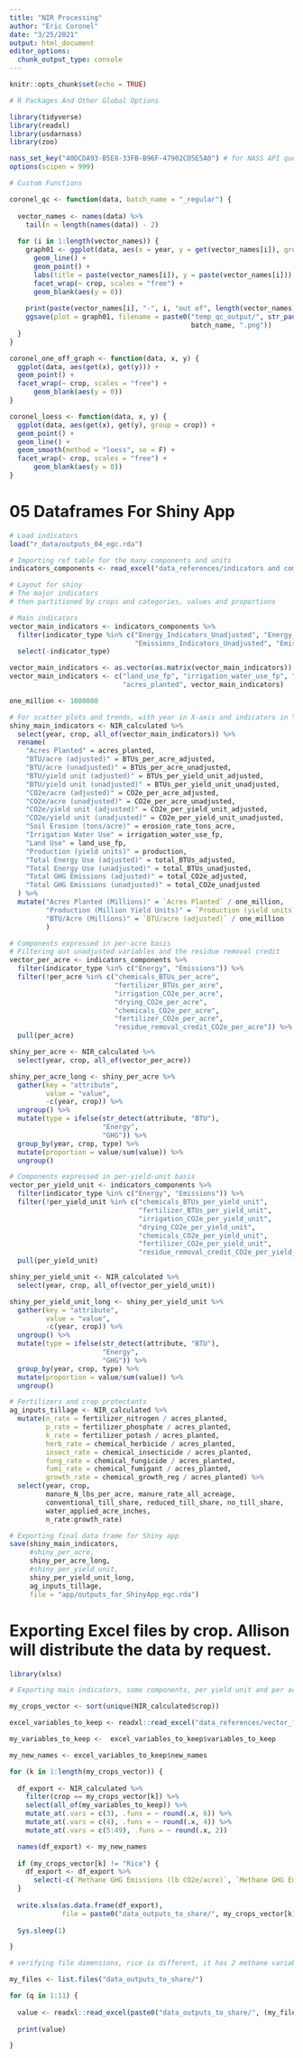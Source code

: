 ---
title: "NIR Processing"
author: "Eric Coronel"
date: "3/25/2021"
output: html_document
editor_options: 
  chunk_output_type: console
---

```{r setup, include=FALSE}

knitr::opts_chunk$set(echo = TRUE)

# R Packages And Other Global Options

library(tidyverse)
library(readxl)
library(usdarnass)
library(zoo)

nass_set_key("40DCDA93-B5E8-33FB-B96F-47902CD5E5A0") # for NASS API queries
options(scipen = 999)

# Custom Functions

coronel_qc <- function(data, batch_name = "_regular") {
  
  vector_names <- names(data) %>% 
    tail(n = length(names(data)) - 2)
  
  for (i in 1:length(vector_names)) {
    graph01 <- ggplot(data, aes(x = year, y = get(vector_names[i]), group = crop)) +
      geom_line() +
      geom_point() +
      labs(title = paste(vector_names[i]), y = paste(vector_names[i])) +
      facet_wrap(~ crop, scales = "free") +
      geom_blank(aes(y = 0))
    
    print(paste(vector_names[i], "-", i, "out of", length(vector_names)))
    ggsave(plot = graph01, filename = paste0("temp_qc_output/", str_pad(i, 2, pad = "0"), "_", vector_names[i],
                                             batch_name, ".png"))
  }
}

coronel_one_off_graph <- function(data, x, y) {
  ggplot(data, aes(get(x), get(y))) +
  geom_point() +
  facet_wrap(~ crop, scales = "free") +
      geom_blank(aes(y = 0))
}

coronel_loess <- function(data, x, y) {
  ggplot(data, aes(get(x), get(y), group = crop)) +
  geom_point() +
  geom_line() +
  geom_smooth(method = "loess", se = F) +
  facet_wrap(~ crop, scales = "free") +
      geom_blank(aes(y = 0))
}

```


# 05 Dataframes For Shiny App

```{r shiny}

# Load indicators
load("r_data/outputs_04_egc.rda")

# Importing ref table for the many components and units
indicators_components <- read_excel("data_references/indicators and components.xlsx")

# Layout for shiny
# The major indicators
# then partitioned by crops and categories, values and proportions

# Main indicators
vector_main_indicators <- indicators_components %>% 
  filter(indicator_type %in% c("Energy_Indicators_Unadjusted", "Energy_Indicators_Adjusted",
                               "Emissions_Indicators_Unadjusted", "Emissions_Indicators_Adjusted")) %>% 
  select(-indicator_type)

vector_main_indicators <- as.vector(as.matrix(vector_main_indicators))
vector_main_indicators <- c("land_use_fp", "irrigation_water_use_fp", "erosion_rate_tons_acre", "production",
                            "acres_planted", vector_main_indicators)

one_million <- 1000000

# For scatter plots and trends, with year in X-axis and indicators in Y-axis, simple stuff
shiny_main_indicators <- NIR_calculated %>% 
  select(year, crop, all_of(vector_main_indicators)) %>% 
  rename(
    "Acres Planted" = acres_planted,
    "BTU/acre (adjusted)" = BTUs_per_acre_adjusted,
    "BTU/acre (unadjusted)" = BTUs_per_acre_unadjusted,
    "BTU/yield unit (adjusted)" = BTUs_per_yield_unit_adjusted,
    "BTU/yield unit (unadjusted)" = BTUs_per_yield_unit_unadjusted,
    "CO2e/acre (adjusted)" = CO2e_per_acre_adjusted,
    "CO2e/acre (unadjusted)" = CO2e_per_acre_unadjusted,
    "CO2e/yield unit (adjusted)" = CO2e_per_yield_unit_adjusted,
    "CO2e/yield unit (unadjusted)" = CO2e_per_yield_unit_unadjusted,
    "Soil Erosion (tons/acre)" = erosion_rate_tons_acre,
    "Irrigation Water Use" = irrigation_water_use_fp,
    "Land Use" = land_use_fp,
    "Production (yield units)" = production,
    "Total Energy Use (adjusted)" = total_BTUs_adjusted,
    "Total Energy Use (unadjusted)" = total_BTUs_unadjusted,
    "Total GHG Emissions (adjusted)" = total_CO2e_adjusted,
    "Total GHG Emissions (unadjusted)" = total_CO2e_unadjusted
  ) %>% 
  mutate("Acres Planted (Millions)" = `Acres Planted` / one_million,
         "Production (Million Yield Units)" = `Production (yield units)` / one_million,
         "BTU/Acre (Millions)" = `BTU/acre (adjusted)` / one_million
         )

# Components expressed in per-acre basis
# Filtering out unadjusted variables and the residue removal credit
vector_per_acre <- indicators_components %>% 
  filter(indicator_type %in% c("Energy", "Emissions")) %>% 
  filter(!per_acre %in% c("chemicals_BTUs_per_acre", 
                          "fertilizer_BTUs_per_acre", 
                          "irrigation_CO2e_per_acre",
                          "drying_CO2e_per_acre",
                          "chemicals_CO2e_per_acre", 
                          "fertilizer_CO2e_per_acre",
                          "residue_removal_credit_CO2e_per_acre")) %>% 
  pull(per_acre)

shiny_per_acre <- NIR_calculated %>% 
  select(year, crop, all_of(vector_per_acre))

shiny_per_acre_long <- shiny_per_acre %>% 
  gather(key = "attribute",
         value = "value",
         -c(year, crop)) %>% 
  ungroup() %>% 
  mutate(type = ifelse(str_detect(attribute, "BTU"),
                       "Energy",
                       "GHG")) %>% 
  group_by(year, crop, type) %>% 
  mutate(proportion = value/sum(value)) %>%
  ungroup()

# Components expressed in per-yield-unit basis
vector_per_yield_unit <- indicators_components %>% 
  filter(indicator_type %in% c("Energy", "Emissions")) %>% 
  filter(!per_yield_unit %in% c("chemicals_BTUs_per_yield_unit", 
                                "fertilizer_BTUs_per_yield_unit",
                                "irrigation_CO2e_per_yield_unit",
                                "drying_CO2e_per_yield_unit",
                                "chemicals_CO2e_per_yield_unit",
                                "fertilizer_CO2e_per_yield_unit",
                                "residue_removal_credit_CO2e_per_yield_unit")) %>% 
  pull(per_yield_unit)

shiny_per_yield_unit <- NIR_calculated %>% 
  select(year, crop, all_of(vector_per_yield_unit))

shiny_per_yield_unit_long <- shiny_per_yield_unit %>% 
  gather(key = "attribute",
         value = "value",
         -c(year, crop)) %>% 
  ungroup() %>% 
  mutate(type = ifelse(str_detect(attribute, "BTU"),
                       "Energy",
                       "GHG")) %>% 
  group_by(year, crop, type) %>% 
  mutate(proportion = value/sum(value)) %>%
  ungroup()

# Fertilizers and crop protectants
ag_inputs_tillage <- NIR_calculated %>% 
  mutate(n_rate = fertilizer_nitrogen / acres_planted,
         p_rate = fertilizer_phosphate / acres_planted,
         k_rate = fertilizer_potash / acres_planted,
         herb_rate = chemical_herbicide / acres_planted,
         insect_rate = chemical_insecticide / acres_planted,
         fung_rate = chemical_fungicide / acres_planted,
         fumi_rate = chemical_fumigant / acres_planted,
         growth_rate = chemical_growth_reg / acres_planted) %>% 
  select(year, crop, 
         manure_N_lbs_per_acre, manure_rate_all_acreage,
         conventional_till_share, reduced_till_share, no_till_share,
         water_applied_acre_inches,
         n_rate:growth_rate)

# Exporting final data frame for Shiny app
save(shiny_main_indicators,
     #shiny_per_acre,
     shiny_per_acre_long,
     #shiny_per_yield_unit,
     shiny_per_yield_unit_long,
     ag_inputs_tillage,
     file = "app/outputs_for_ShinyApp_egc.rda")
```

# Exporting Excel files by crop. Allison will distribute the data by request.

```{r}
library(xlsx)

# Exporting main indicators, some components, per yield unit and per acre

my_crops_vector <- sort(unique(NIR_calculated$crop))

excel_variables_to_keep <- readxl::read_excel("data_references/vector_for_data_export.xlsx", sheet = 1)

my_variables_to_keep <-  excel_variables_to_keep$variables_to_keep

my_new_names <- excel_variables_to_keep$new_names

for (k in 1:length(my_crops_vector)) {
  
  df_export <- NIR_calculated %>% 
    filter(crop == my_crops_vector[k]) %>% 
    select(all_of(my_variables_to_keep)) %>%
    mutate_at(.vars = c(3), .funs = ~ round(.x, 6)) %>% 
    mutate_at(.vars = c(4), .funs = ~ round(.x, 4)) %>% 
    mutate_at(.vars = c(5:49), .funs = ~ round(.x, 2))

  names(df_export) <- my_new_names
  
  if (my_crops_vector[k] != "Rice") {
    df_export <- df_export %>% 
      select(-c(`Methane GHG Emissions (lb CO2e/acre)`, `Methane GHG Emissions (lb CO2e/yield unit)`))
  }
  
  write.xlsx(as.data.frame(df_export), 
             file = paste0("data_outputs_to_share/", my_crops_vector[k], " 2021 National Indicators Report Data.xlsx"),              sheetName = "Sheet1", col.names = TRUE, row.names = FALSE, append = FALSE)
  
  Sys.sleep(1)

}

# verifying file dimensions, rice is different, it has 2 methane variables

my_files <- list.files("data_outputs_to_share/")

for (q in 1:11) {
  
  value <- readxl::read_excel(paste0("data_outputs_to_share/", (my_files[q]))) %>% dim()
  
  print(value)

}

```